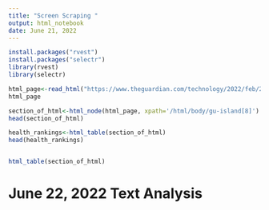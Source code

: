 ```yaml
---
title: "Screen Scraping "
output: html_notebook
date: June 21, 2022
---
```




```r
install.packages("rvest")
install.packages("selectr")
library(rvest)
library(selectr)

html_page<-read_html("https://www.theguardian.com/technology/2022/feb/20/facebook-lets-vigilantes-in-ethiopia-incite-ethnic-killing")
html_page

section_of_html<-html_node(html_page, xpath='/html/body/gu-island[8]')
head(section_of_html)

health_rankings<-html_table(section_of_html)
head(health_rankings)


html_table(section_of_html)
```

# June 22, 2022 Text Analysis
```r

```
